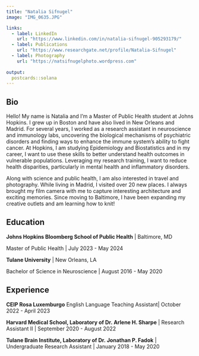 ```yaml
---
title: "Natalia Sifnugel"
image: "IMG_0635.JPG"

links:
  - label: LinkedIn
    url: "https://www.linkedin.com/in/natalia-sifnugel-905293179/"
  - label: Publications
    url: "https://www.researchgate.net/profile/Natalia-Sifnugel"
  - label: Photography
    url: "https://natsifnugelphoto.wordpress.com"
  
output:
  postcards::solana
---
```


## Bio

Hello! My name is Natalia and I'm a Master of Public Health student at Johns Hopkins. I grew up in Boston and have also lived in New Orleans and Madrid. For several years, I worked as a research assistant in neuroscience and immunology labs, uncovering the biological mechanisms of psychiatric disorders and finding ways to enhance the immune system's ability to fight cancer. At Hopkins, I am studying Epidemiology and Biostatistics and in my career, I want to use these skills to better understand health outcomes in vulnerable populations. Leveraging my research training, I want to reduce health disparities, particularly in mental health and inflammatory disorders.

Along with science and public health, I am also interested in travel and photography. While living in Madrid, I visited over 20 new places. I always brought my film camera with me to capture interesting architecture and exciting memories. Since moving to Baltimore, I have been expanding my creative outlets and am learning how to knit!

## Education

**Johns Hopkins Bloomberg School of Public Health** \| Baltimore, MD

Master of Public Health \| July 2023 - May 2024

**Tulane University** \| New Orleans, LA

Bachelor of Science in Neuroscience \| August 2016 - May 2020

## Experience

**CEIP Rosa Luxemburgo** English Language Teaching Assistant\| October 2022 - April 2023

**Harvard Medical School, Laboratory of Dr. Arlene H. Sharpe** \| Research Assistant II \| September 2020 - August 2022

**Tulane Brain Institute, Laboratory of Dr. Jonathan P. Fadok** \| Undergraduate Research Assistant \| January 2018 - May 2020
